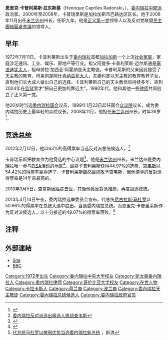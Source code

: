 {{Infobox officeholder
|name         = 恩里克·卡普里莱斯·拉通斯基
|image        = Henrique Capriles Radonski from Margarita island.jpg
|office       = [[民主团结圆桌会议|民主团结圆桌会议]]领袖
|term_start   = 2008年1月23日
|term_end     = 2017年10月18日
|predecessor  = {{le|迪奥斯达多·卡韦洛|Diosdado Cabello}}
|successor    = {{le|赫克托·罗德里格斯|Héctor Rodríguez}}
|office1      = [[卡拉卡斯|卡拉卡斯]]巴路达区区长
|term_start1  = 2000年7月30日
|term_end1    = 2008年11月26日
|predecessor1 = {{le|艾沃恩·阿塔斯|Ivonne Attas}}
|successor1   = {{le|杰拉多·布莱德|Gerardo Blyde}}
|office2       = [[米兰达州|米兰达州]]州长
|term_start2   = 2008年11月29日
|term_end2     = 2017年10月18日
|predecessor2  = {{le|迪奥斯达多·卡韦洛|Diosdado Cabello}}
|successor2    = {{le|赫克托·罗德里格斯|Héctor Rodríguez}}
|office3      = 众议院议长
|term_start3  = 2000年1月23日
|term_end3   = 2000年3月28日
|predecessor3 = {{le|卡梅洛·劳里亚|Carmelo Lauría}}
|successor3   = 职位废除
|birth_date   = {{birth date and age|1972|7|11|df=y}}
|birth_place  = [[委内瑞拉|委内瑞拉]][[卡拉卡斯|卡拉卡斯]]
|death_date   = 
|death_place  = 
|signature    = Henrique Capriles Radonsli signature.jpg
|party        = [[正义第一党|正义第一党]] <small>(2000年－现在)</small><br>{{le|科佩－委内瑞拉社会基督教党|Copei – Social Christian Party of Venezuela}}<small>(2000年退出)</small>
|otherparty   = [[民主團結圓桌會議|民主團結圓桌會議]] <small>(2008－现在)</small>
|alma_mater   = [[安德烈斯·贝约天主教大学|安德烈斯·贝约天主教大学]]<br>[[委内瑞拉中央大学|委内瑞拉中央大学]]
|religion     = [[天主教|天主教]]<ref>{{cite web |url= http://www.jweekly.com/article/full/62010/anti-jewish-slurs-hound-venezuelan-presidential-hopeful/ |author= Kelemen, Jasmina |publisher= jweekly.com |date= 9 June 2011 |accessdate= 15 February 2012 |title= Anti-Jewish slurs hound Venezuelan presidential hopeful |archive-date= 2017-01-14 |archive-url= https://web.archive.org/web/20170114133451/http://www.jweekly.com/article/full/62010/anti-jewish-slurs-hound-venezuelan-presidential-hopeful/ |dead-url= no }}</ref>
}}

'''恩里克·卡普利莱斯·拉东斯基'''（Henrique Capriles Radonski，{{bd|1972年|7月11日|catIdx=E}}），[[委内瑞拉|委内瑞拉]][[中間派|中間派]]政治家。2000年至2008年，卡普瑞里斯是​​加拉加斯市巴路达区区长。他于2008年11月出任[[米兰达州|米兰达州]]州长，任职九年。他是[[正义第一党|正义第一党]]领导人以及反对党联盟[[民主團結圓桌會議|民主團結圓桌會議]]的领导人。

== 早年 ==
1972年7月11日，卡普利莱斯出生于[[委内瑞拉|委内瑞拉]]首都[[加拉加斯|加拉加斯]]一个上流[[社会|社会]][[家庭|家庭]]，家庭涉足通讯、工业、娱乐、房地产等行业。祖父阿曼多·卡普利莱斯·迈尔斯通是[[塞法迪犹太人|塞法迪犹太人]]，祖母劳拉·加西亚·阿霍纳是天主教徒。卡普利莱斯的父亲因此接受了天主教的教育，母亲则是[[阿什肯纳兹犹太人|阿什肯纳兹犹太人]]，夫妻约定以天主教的教育教养子女，直到他们长大成人做出自己的选择。卡普利莱斯自己的天主教信仰持续多年，直到2004年在[[监狱|监狱]]里才“把自己更加的靠近主”。1990年代，他和其他一些[[律师|律师]]共同创立了正义第一党。

他26岁时当选[[委内瑞拉国会|委内瑞拉国会]]议员，1999年1月23日起任国会[[众议院|众议院]]议长，成为委内瑞拉历史上最年轻的众院议长。2008年11月，他担任[[米兰达州|米兰达州]]州长，时年36岁<ref>{{cite web |url=http://news.qq.com/a/20121008/000038.htm |language= |title=查韦斯呼吁各方接受总统选举结果 |publisher=京华时报 |date=2012年10月8日 |accessdate= |archive-date=2020年2月19日 |archive-url=https://web.archive.org/web/20200219033033/https://news.qq.com/a/20121008/000038.htm |dead-url=no }}</ref>。

== 竞选总统 ==
{{main|2012年委内瑞拉总统选举|2013年委内瑞拉总统选举}}
2012年2月12日，他以63%的高得票率当选反对派总统候选人。<ref>[http://www.voanews.com/chinese/news/20120212-Venezuela-Vote-139179054.html 委内瑞拉反对派选出候选人挑战查韦斯]</ref>

卡普瑞乐斯把教育作为他竞选的中心议题<ref>{{Cite web |url=http://www.eluniversal.com/nacional-y-politica/primarias-2012/111127/capriles-propone-combatir-la-violencia-con-educacion-y-empleo |title=Educación contra violencia |access-date=2012-02-23 |archive-date=2021-02-26 |archive-url=https://web.archive.org/web/20210226094505/https://www.eluniversal.com/nacional-y-politica/primarias-2012/111127/capriles-propone-combatir-la-violencia-con-educacion-y-empleo |dead-url=no }}</ref>。他是[[米兰达州|米兰达州]]州长。米兰达州是委内瑞拉唯一参与[[国际学生能力评估计划|PISA]]活动的地区<ref>{{Cite web |url=https://mypisa.acer.edu.au/images/mypisadoc/acer_pisa%202009%2B%20international.pdf |title=PISA & Miranda |access-date=2012-02-23 |archive-date=2011-12-22 |archive-url=https://web.archive.org/web/20111222065347/https://mypisa.acer.edu.au/images/mypisadoc/acer_pisa%202009%2B%20international.pdf |dead-url=yes }}</ref>。最終卡普利莱斯获得44.97%的选票，[[查韦斯|查韦斯]]以54.42%的得票率赢得选举，卡普利莱斯雖然最終敗予查韦斯，但他領導的反對派得票率是14年來最高的。

2013年3月5日，查韋斯因癌症去世，其後他獲反對派推薦，再度競逐總統。

2013年4月14日午夜，委内瑞拉选举委员会宣布，代总统[[尼古拉斯·马杜罗|尼古拉斯·马杜罗]]以50.66%的得票率在总统大选中胜出，当选委内瑞拉总统。而恩里克·卡普里莱斯作为反对派候选人，以十分接近的49.07%的得票率落败。<ref>[http://news.sina.com.cn/o/2013-04-15/131426831153.shtml 代总统马杜罗以微弱优势当选委内瑞拉新总统] {{Wayback|url=http://news.sina.com.cn/o/2013-04-15/131426831153.shtml |date=20160304142035 }}，新浪</ref>

== 注释 ==
<references/>

== 外部連結 ==
* [http://www.henriquecapriles.com/ Site] {{Wayback|url=http://www.henriquecapriles.com/ |date=20110711162630 }}
* [http://news.bbc.co.uk/2/hi/7746979.stm BBC] {{Wayback|url=http://news.bbc.co.uk/2/hi/7746979.stm |date=20120403212500 }}

{{Authority control}}
{{DEFAULTSORT:Capriles Radonski, Henrique}}
[[Category:1972年出生|Category:1972年出生]]
[[Category:委内瑞拉中央大学校友|Category:委内瑞拉中央大学校友]]
[[Category:犹太裔委内瑞拉人|Category:犹太裔委内瑞拉人]]
[[Category:委内瑞拉律师|Category:委内瑞拉律师]]
[[Category:哥伦比亚大学校友|Category:哥伦比亚大学校友]]
[[Category:在世人物|Category:在世人物]]
[[Category:卡拉卡斯人|Category:卡拉卡斯人]]
[[Category:荷兰裔|Category:荷兰裔]]
[[Category:波兰裔|Category:波兰裔]]
[[Category:委內瑞拉天主教徒|Category:委內瑞拉天主教徒]]
[[Category:委內瑞拉总统候选人|Category:委內瑞拉总统候选人]]
[[Category:委内瑞拉政府官员|Category:委内瑞拉政府官员]]